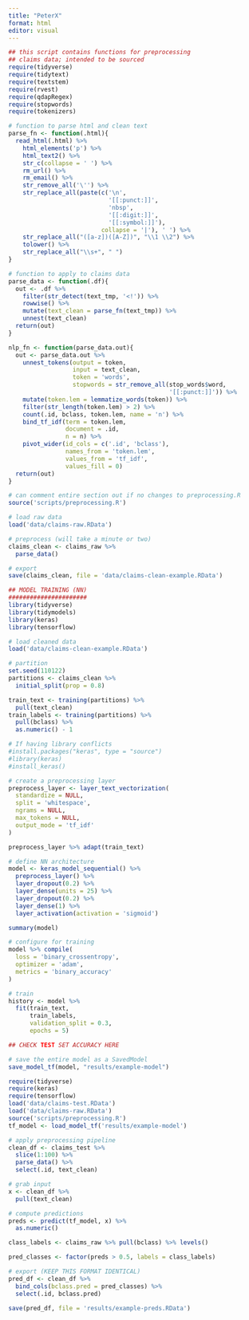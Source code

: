 ```yaml
---
title: "PeterX"
format: html
editor: visual
---
```


```r
## this script contains functions for preprocessing
## claims data; intended to be sourced 
require(tidyverse) 
require(tidytext)
require(textstem)
require(rvest)
require(qdapRegex)
require(stopwords)
require(tokenizers)

# function to parse html and clean text
parse_fn <- function(.html){
  read_html(.html) %>%
    html_elements('p') %>%
    html_text2() %>%
    str_c(collapse = ' ') %>%
    rm_url() %>%
    rm_email() %>%
    str_remove_all('\'') %>%
    str_replace_all(paste(c('\n', 
                            '[[:punct:]]', 
                            'nbsp', 
                            '[[:digit:]]', 
                            '[[:symbol:]]'),
                          collapse = '|'), ' ') %>%
    str_replace_all("([a-z])([A-Z])", "\\1 \\2") %>%
    tolower() %>%
    str_replace_all("\\s+", " ")
}

# function to apply to claims data
parse_data <- function(.df){
  out <- .df %>%
    filter(str_detect(text_tmp, '<!')) %>%
    rowwise() %>%
    mutate(text_clean = parse_fn(text_tmp)) %>%
    unnest(text_clean) 
  return(out)
}

nlp_fn <- function(parse_data.out){
  out <- parse_data.out %>% 
    unnest_tokens(output = token, 
                  input = text_clean, 
                  token = 'words',
                  stopwords = str_remove_all(stop_words$word, 
                                             '[[:punct:]]')) %>%
    mutate(token.lem = lemmatize_words(token)) %>%
    filter(str_length(token.lem) > 2) %>%
    count(.id, bclass, token.lem, name = 'n') %>%
    bind_tf_idf(term = token.lem, 
                document = .id,
                n = n) %>%
    pivot_wider(id_cols = c('.id', 'bclass'),
                names_from = 'token.lem',
                values_from = 'tf_idf',
                values_fill = 0)
  return(out)
}

# can comment entire section out if no changes to preprocessing.R
source('scripts/preprocessing.R')

# load raw data
load('data/claims-raw.RData')

# preprocess (will take a minute or two)
claims_clean <- claims_raw %>%
  parse_data()

# export
save(claims_clean, file = 'data/claims-clean-example.RData')

## MODEL TRAINING (NN)
######################
library(tidyverse)
library(tidymodels)
library(keras)
library(tensorflow)

# load cleaned data
load('data/claims-clean-example.RData')

# partition
set.seed(110122)
partitions <- claims_clean %>%
  initial_split(prop = 0.8)

train_text <- training(partitions) %>%
  pull(text_clean)
train_labels <- training(partitions) %>%
  pull(bclass) %>%
  as.numeric() - 1

# If having library conflicts
#install.packages("keras", type = "source")
#library(keras)
#install_keras()

# create a preprocessing layer
preprocess_layer <- layer_text_vectorization(
  standardize = NULL,
  split = 'whitespace',
  ngrams = NULL,
  max_tokens = NULL,
  output_mode = 'tf_idf'
)

preprocess_layer %>% adapt(train_text)

# define NN architecture
model <- keras_model_sequential() %>%
  preprocess_layer() %>%
  layer_dropout(0.2) %>%
  layer_dense(units = 25) %>%
  layer_dropout(0.2) %>%
  layer_dense(1) %>%
  layer_activation(activation = 'sigmoid')

summary(model)

# configure for training
model %>% compile(
  loss = 'binary_crossentropy',
  optimizer = 'adam',
  metrics = 'binary_accuracy'
)

# train
history <- model %>%
  fit(train_text, 
      train_labels,
      validation_split = 0.3,
      epochs = 5)

## CHECK TEST SET ACCURACY HERE

# save the entire model as a SavedModel
save_model_tf(model, "results/example-model")

require(tidyverse)
require(keras)
require(tensorflow)
load('data/claims-test.RData')
load('data/claims-raw.RData')
source('scripts/preprocessing.R')
tf_model <- load_model_tf('results/example-model')

# apply preprocessing pipeline
clean_df <- claims_test %>%
  slice(1:100) %>%
  parse_data() %>%
  select(.id, text_clean)

# grab input
x <- clean_df %>%
  pull(text_clean)

# compute predictions
preds <- predict(tf_model, x) %>%
  as.numeric()

class_labels <- claims_raw %>% pull(bclass) %>% levels()

pred_classes <- factor(preds > 0.5, labels = class_labels)

# export (KEEP THIS FORMAT IDENTICAL)
pred_df <- clean_df %>%
  bind_cols(bclass.pred = pred_classes) %>%
  select(.id, bclass.pred)

save(pred_df, file = 'results/example-preds.RData')

```